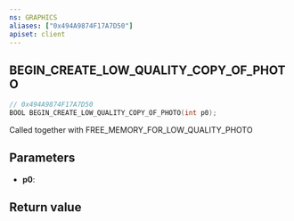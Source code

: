 ```yaml
---
ns: GRAPHICS
aliases: ["0x494A9874F17A7D50"]
apiset: client
---
```

## BEGIN_CREATE_LOW_QUALITY_COPY_OF_PHOTO

```c
// 0x494A9874F17A7D50
BOOL BEGIN_CREATE_LOW_QUALITY_COPY_OF_PHOTO(int p0);
```

Called together with FREE_MEMORY_FOR_LOW_QUALITY_PHOTO

## Parameters
* **p0**:

## Return value